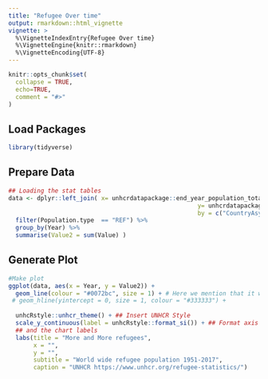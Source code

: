 ```yaml
---
title: "Refugee Over time"
output: rmarkdown::html_vignette
vignette: >
  %\VignetteIndexEntry{Refugee Over time}
  %\VignetteEngine{knitr::rmarkdown}
  %\VignetteEncoding{UTF-8}
---
```



```r
knitr::opts_chunk$set(
  collapse = TRUE,
  echo=TRUE,
  comment = "#>"
)
```


## Load Packages

```r
library(tidyverse)
```

## Prepare Data

```r
## Loading the stat tables
data <- dplyr::left_join( x= unhcrdatapackage::end_year_population_totals_long, 
                                                     y= unhcrdatapackage::reference, 
                                                     by = c("CountryAsylumCode" = "iso_3")) %>%
  filter(Population.type  == "REF") %>%
  group_by(Year) %>%
  summarise(Value2 = sum(Value) ) 

```

## Generate Plot

```r
#Make plot
ggplot(data, aes(x = Year, y = Value2)) +
  geom_line(colour = "#0072bc", size = 1) + # Here we mention that it will be a line chart
 # geom_hline(yintercept = 0, size = 1, colour = "#333333") +
  
  unhcRstyle::unhcr_theme() + ## Insert UNHCR Style
  scale_y_continuous(label = unhcRstyle::format_si()) + ## Format axis number
  ## and the chart labels
  labs(title = "More and More refugees",
       x = "",
       y = "",
       subtitle = "World wide refugee population 1951-2017", 
       caption = "UNHCR https://www.unhcr.org/refugee-statistics/")
```